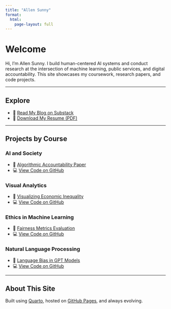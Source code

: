 ```yaml
---
title: "Allen Sunny"
format:
  html:
    page-layout: full
---
```


# Welcome

Hi, I'm Allen Sunny. I build human-centered AI systems and conduct research at the intersection of machine learning, public services, and digital accountability. This site showcases my coursework, research papers, and code projects.

---

## Explore

- 📝 [Read My Blog on Substack](https://your-substack-name.substack.com)
- 📄 [Download My Resume (PDF)](resume.pdf)

---

## Projects by Course

### AI and Society
- 📄 [Algorithmic Accountability Paper](papers/ai-society-paper.pdf)
- 💻 [View Code on GitHub](https://github.com/yourusername/ai-society-project)

### Visual Analytics
- 📄 [Visualizing Economic Inequality](papers/visual-analytics-paper.pdf)
- 💻 [View Code on GitHub](https://github.com/yourusername/inequality-visualization)

### Ethics in Machine Learning
- 📄 [Fairness Metrics Evaluation](papers/ml-ethics-paper.pdf)
- 💻 [View Code on GitHub](https://github.com/yourusername/fairness-ml)

### Natural Language Processing
- 📄 [Language Bias in GPT Models](papers/nlp-bias-paper.pdf)
- 💻 [View Code on GitHub](https://github.com/yourusername/gpt-bias-project)

---

## About This Site

Built using [Quarto](https://quarto.org), hosted on [GitHub Pages](https://pages.github.com), and always evolving.
